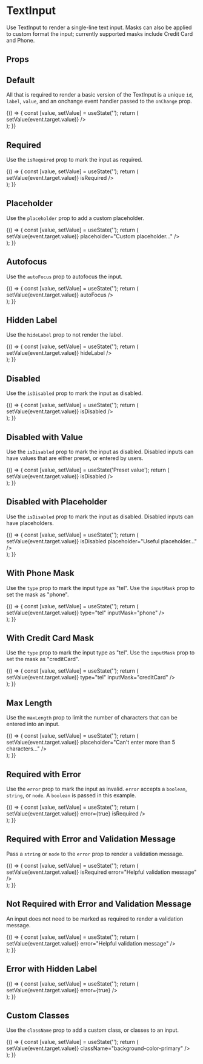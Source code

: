
<Meta
  title="Components/Form Inputs/TextInput"
  component={TextInput}
  decorators={[withA11y]}
/>

# TextInput

Use TextInput to render a single-line text input. Masks can also be applied to custom format the input; currently supported masks include Credit Card and Phone.

## Props

<ArgsTable of={TextInput} />

## Default

All that is required to render a basic version of the TextInput is a unique `id`, `label`, `value`, and an onchange event handler passed to the `onChange` prop.

<Canvas>
  <Story name="Default">
    {() => {
      const [value, setValue] = useState('');
      return (
        <div style={{ height: '85px' }}>
          <TextInput
            id="default"
            value={value}
            label="Label"
            onChange={event => setValue(event.target.value)}
          />
        </div>
      );
    }}
  </Story>
</Canvas>

## Required

Use the `isRequired` prop to mark the input as required.

<Canvas>
  <Story name="Required">
    {() => {
      const [value, setValue] = useState('');
      return (
        <div style={{ height: '85px' }}>
          <TextInput
            id="required"
            value={value}
            label="Label"
            onChange={event => setValue(event.target.value)}
            isRequired
          />
        </div>
      );
    }}
  </Story>
</Canvas>

## Placeholder

Use the `placeholder` prop to add a custom placeholder.

<Canvas>
  <Story name="Placeholder">
    {() => {
      const [value, setValue] = useState('');
      return (
        <div style={{ height: '85px' }}>
          <TextInput
            id="placeholder"
            value={value}
            label="Label"
            onChange={event => setValue(event.target.value)}
            placeholder="Custom placeholder..."
          />
        </div>
      );
    }}
  </Story>
</Canvas>

## Autofocus

Use the `autoFocus` prop to autofocus the input.

<Canvas>
  <Story name="Autofocus">
    {() => {
      const [value, setValue] = useState('');
      return (
        <div style={{ height: '85px' }}>
          <TextInput
            id="autofocus"
            value={value}
            label="Label"
            onChange={event => setValue(event.target.value)}
            autoFocus
          />
        </div>
      );
    }}
  </Story>
</Canvas>

## Hidden Label

Use the `hideLabel` prop to not render the label.

<Canvas>
  <Story name="Hidden Label">
    {() => {
      const [value, setValue] = useState('');
      return (
        <div style={{ height: '60px' }}>
          <TextInput
            id="hiddenLabel"
            value={value}
            label="Label"
            onChange={event => setValue(event.target.value)}
            hideLabel
          />
        </div>
      );
    }}
  </Story>
</Canvas>

## Disabled

Use the `isDisabled` prop to mark the input as disabled.

<Canvas>
  <Story name="Disabled">
    {() => {
      const [value, setValue] = useState('');
      return (
        <div style={{ height: '85px' }}>
          <TextInput
            id="disabled"
            value={value}
            label="Label"
            onChange={event => setValue(event.target.value)}
            isDisabled
          />
        </div>
      );
    }}
  </Story>
</Canvas>

## Disabled with Value

Use the `isDisabled` prop to mark the input as disabled. Disabled inputs can have values that are either preset, or entered by users.

<Canvas>
  <Story name="Disabled with Value">
    {() => {
      const [value, setValue] = useState('Preset value');
      return (
        <div style={{ height: '85px' }}>
          <TextInput
            id="disabledWithValue"
            value={value}
            label="Label"
            onChange={event => setValue(event.target.value)}
            isDisabled
          />
        </div>
      );
    }}
  </Story>
</Canvas>

## Disabled with Placeholder

Use the `isDisabled` prop to mark the input as disabled. Disabled inputs can have placeholders.

<Canvas>
  <Story name="Disabled with Placeholder">
    {() => {
      const [value, setValue] = useState('');
      return (
        <div style={{ height: '85px' }}>
          <TextInput
            id="disabledWithPlaceholder"
            value={value}
            label="Label"
            onChange={event => setValue(event.target.value)}
            isDisabled
            placeholder="Useful placeholder..."
          />
        </div>
      );
    }}
  </Story>
</Canvas>

## With Phone Mask

Use the `type` prop to mark the input type as "tel". Use the `inputMask` prop to set the mask as "phone".

<Canvas>
  <Story name="With Phone Mask">
    {() => {
      const [value, setValue] = useState('');
      return (
        <div style={{ height: '85px' }}>
          <TextInput
            id="withPhoneMask"
            value={value}
            label="Label"
            onChange={event => setValue(event.target.value)}
            type="tel"
            inputMask="phone"
          />
        </div>
      );
    }}
  </Story>
</Canvas>

## With Credit Card Mask

Use the `type` prop to mark the input type as "tel". Use the `inputMask` prop to set the mask as "creditCard".

<Canvas>
  <Story name="With Credit Card Mask">
    {() => {
      const [value, setValue] = useState('');
      return (
        <div style={{ height: '85px' }}>
          <TextInput
            id="withCreditCardMask"
            value={value}
            label="Label"
            onChange={event => setValue(event.target.value)}
            type="tel"
            inputMask="creditCard"
          />
        </div>
      );
    }}
  </Story>
</Canvas>

## Max Length

Use the `maxLength` prop to limit the number of characters that can be entered into an input.

<Canvas>
  <Story name="Max Length">
    {() => {
      const [value, setValue] = useState('');
      return (
        <div style={{ height: '85px' }}>
          <TextInput
            id="maxLength"
            value={value}
            label="Label"
            maxLength="5"
            onChange={event => setValue(event.target.value)}
            placeholder="Can't enter more than 5 characters..."
          />
        </div>
      );
    }}
  </Story>
</Canvas>

## Required with Error

Use the `error` prop to mark the input as invalid. `error` accepts a `boolean`, `string`, or `node`. A `boolean` is passed in this example.

<Canvas>
  <Story name="Required with Error">
    {() => {
      const [value, setValue] = useState('');
      return (
        <div style={{ height: '85px' }}>
          <TextInput
            id="requiredWithError"
            value={value}
            label="Label"
            onChange={event => setValue(event.target.value)}
            error={true}
            isRequired
          />
        </div>
      );
    }}
  </Story>
</Canvas>

## Required with Error and Validation Message

Pass a `string` or `node` to the `error` prop to render a validation message.

<Canvas>
  <Story name="Required with Error and Validation Message">
    {() => {
      const [value, setValue] = useState('');
      return (
        <div style={{ height: '85px' }}>
          <TextInput
            id="requiredWithValidationMessage"
            value={value}
            label="Label"
            onChange={event => setValue(event.target.value)}
            isRequired
            error="Helpful validation message"
          />
        </div>
      );
    }}
  </Story>
</Canvas>

## Not Required with Error and Validation Message

An input does not need to be marked as required to render a validation message.

<Canvas>
  <Story name="Not Required with Error and Validation Message">
    {() => {
      const [value, setValue] = useState('');
      return (
        <div style={{ height: '85px' }}>
          <TextInput
            id="notRequiredWithValidationMessage"
            value={value}
            label="Label"
            onChange={event => setValue(event.target.value)}
            error="Helpful validation message"
          />
        </div>
      );
    }}
  </Story>
</Canvas>

## Error with Hidden Label

<Canvas>
  <Story name="Error with Hidden Label">
    {() => {
      const [value, setValue] = useState('');
      return (
        <div style={{ height: '60px' }}>
          <TextInput
            id="errorWithHiddenLabel"
            value={value}
            label="Label"
            hideLabel
            onChange={event => setValue(event.target.value)}
            error={true}
          />
        </div>
      );
    }}
  </Story>
</Canvas>

## Custom Classes

Use the `className` prop to add a custom class, or classes to an input.

<Canvas>
  <Story name="Custom Classes">
    {() => {
      const [value, setValue] = useState('');
      return (
        <div style={{ height: '85px' }}>
          <TextInput
            id="customClasses"
            value={value}
            label="Label"
            onChange={event => setValue(event.target.value)}
            className="background-color-primary"
          />
        </div>
      );
    }}
  </Story>
</Canvas>









